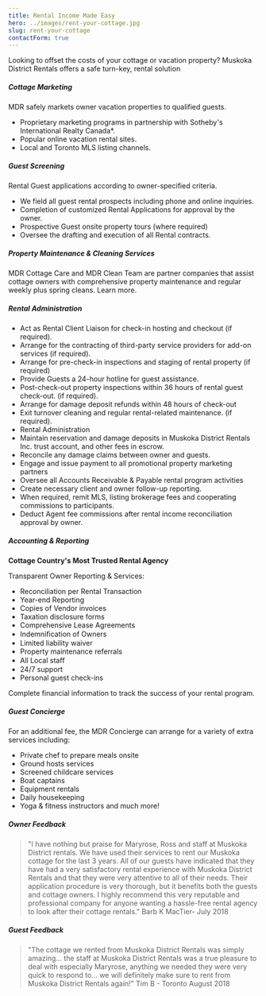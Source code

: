```yaml
---
title: Rental Income Made Easy
hero: ../images/rent-your-cottage.jpg
slug: rent-your-cottage
contactForm: true
---
```



Looking to offset the costs of your cottage or vacation property? Muskoka District Rentals offers a safe turn-key, rental solution

##### Cottage Marketing

MDR safely markets owner vacation properties to qualified guests.

- Proprietary marketing programs in partnership with Sotheby's International Realty Canada\*.
- Popular online vacation rental sites.
- Local and Toronto MLS listing channels.

##### Guest Screening

Rental Guest applications according to owner-specified criteria.

- We field all guest rental prospects including phone and online inquiries.
- Completion of customized Rental Applications for approval by the owner.
- Prospective Guest onsite property tours (where required)
- Oversee the drafting and execution of all Rental contracts.

##### Property Maintenance & Cleaning Services

MDR Cottage Care and MDR Clean Team are partner companies that assist cottage owners with comprehensive property maintenance and regular weekly plus spring cleans. Learn more.

##### Rental Administration

- Act as Rental Client Liaison for check-in hosting and checkout (if required).
- Arrange for the contracting of third-party service providers for add-on services (if required).
- Arrange for pre-check-in inspections and staging of rental property (if required)
- Provide Guests a 24-hour hotline for guest assistance.
- Post-check-out property inspections within 36 hours of rental guest check-out. (if required).
- Arrange for damage deposit refunds within 48 hours of check-out
- Exit turnover cleaning and regular rental-related maintenance. (if required).
- Rental Administration
- Maintain reservation and damage deposits in Muskoka District Rentals Inc. trust account, and other fees in escrow.
- Reconcile any damage claims between owner and guests.
- Engage and issue payment to all promotional property marketing partners
- Oversee all Accounts Receivable & Payable rental program activities
- Create necessary client and owner follow-up reporting.
- When required, remit MLS, listing brokerage fees and cooperating commissions to participants.
- Deduct Agent fee commissions after rental income reconciliation approval by owner.

##### Accounting & Reporting

**Cottage Country's Most Trusted Rental Agency**

Transparent Owner Reporting & Services:

- Reconciliation per Rental Transaction
- Year-end Reporting
- Copies of Vendor invoices
- Taxation disclosure forms
- Comprehensive Lease Agreements
- Indemniﬁcation of Owners
- Limited liability waiver
- Property maintenance referrals
- All Local staﬀ
- 24/7 support
- Personal guest check-ins

Complete financial information to track the success of your rental program.

##### Guest Concierge

For an additional fee, the MDR Concierge can arrange for a variety of extra services including:

- Private chef to prepare meals onsite
- Ground hosts services
- Screened childcare services
- Boat captains
- Equipment rentals
- Daily housekeeping
- Yoga & fitness instructors and much more!

<ConciergeServices rentalPage />

##### Owner Feedback

> "I have nothing but praise for Maryrose, Ross and staff at Muskoka District rentals. We have used their services to rent our Muskoka cottage for the last 3 years. All of our guests have indicated that they have had a very satisfactory rental experience with Muskoka District Rentals and that they were very attentive to all of their needs. Their application procedure is very thorough, but it benefits both the guests and cottage owners. I highly recommend this very reputable and professional company for anyone wanting a hassle-free rental agency to look after their cottage rentals." Barb K MacTier- July 2018

##### Guest Feedback

> "The cottage we rented from Muskoka District Rentals was simply amazing... the staff at Muskoka District Rentals was a true pleasure to deal with especially Maryrose, anything we needed they were very quick to respond to... we will definitely make sure to rent from Muskoka District Rentals again!" Tim B - Toronto August 2018

